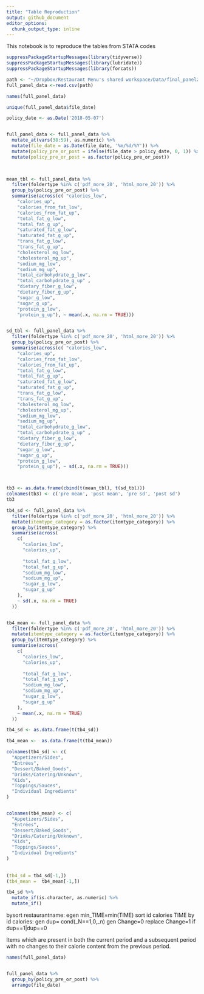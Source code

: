 ```yaml
---
title: "Table Reproduction"
output: github_document
editor_options: 
  chunk_output_type: inline
---
```


This notebook is to reproduce the tables from STATA codes

```r
suppressPackageStartupMessages(library(tidyverse))
suppressPackageStartupMessages(library(lubridate))
suppressPackageStartupMessages(library(forcats))
```

```r
path <- "~/Dropbox/Restaurant Menu's shared workspace/Data/final_panel202210.csv"
full_panel_data <-read.csv(path)

names(full_panel_data)

unique(full_panel_data$file_date)

```

```r
policy_date <- as.Date('2018-05-07')


full_panel_data <- full_panel_data %>%  
  mutate_at(vars(38:59), as.numeric) %>% 
  mutate(file_date = as.Date(file_date, '%m/%d/%Y')) %>% 
  mutate(policy_pre_or_post = ifelse(file_date > policy_date, 0, 1)) %>% 
  mutate(policy_pre_or_post = as.factor(policy_pre_or_post)) 

  

mean_tbl <- full_panel_data %>% 
  filter(foldertype %in% c('pdf_more_20', 'html_more_20')) %>%  
  group_by(policy_pre_or_post) %>% 
  summarise(across(c( "calories_low",
    "calories_up",
    "calories_from_fat_low",
    "calories_from_fat_up",
    "total_fat_g_low",
    "total_fat_g_up",
    "saturated_fat_g_low",
    "saturated_fat_g_up",
    "trans_fat_g_low",
    "trans_fat_g_up",
    "cholesterol_mg_low",
    "cholesterol_mg_up",
    "sodium_mg_low",
    "sodium_mg_up",
    "total_carbohydrate_g_low",
    "total_carbohydrate_g_up" ,
    "dietary_fiber_g_low",
    "dietary_fiber_g_up",
    "sugar_g_low",
    "sugar_g_up",
    "protein_g_low",
    "protein_g_up"), ~ mean(.x, na.rm = TRUE)))


sd_tbl <- full_panel_data %>% 
  filter(foldertype %in% c('pdf_more_20', 'html_more_20')) %>%  
  group_by(policy_pre_or_post) %>% 
  summarise(across(c( "calories_low",
    "calories_up",
    "calories_from_fat_low",
    "calories_from_fat_up",
    "total_fat_g_low",
    "total_fat_g_up",
    "saturated_fat_g_low",
    "saturated_fat_g_up",
    "trans_fat_g_low",
    "trans_fat_g_up",
    "cholesterol_mg_low",
    "cholesterol_mg_up",
    "sodium_mg_low",
    "sodium_mg_up",
    "total_carbohydrate_g_low",
    "total_carbohydrate_g_up" ,
    "dietary_fiber_g_low",
    "dietary_fiber_g_up",
    "sugar_g_low",
    "sugar_g_up",
    "protein_g_low",
    "protein_g_up"), ~ sd(.x, na.rm = TRUE)))



tb3 <- as.data.frame(cbind(t(mean_tbl), t(sd_tbl)))
colnames(tb3) <- c('pre mean', 'post mean', 'pre sd', 'post sd')
tb3
```

```r
tb4_sd <- full_panel_data %>%
  filter(foldertype %in% c('pdf_more_20', 'html_more_20')) %>%
  mutate(itemtype_category = as.factor(itemtype_category)) %>%
  group_by(itemtype_category) %>%
  summarise(across(
    c(
      "calories_low",
      "calories_up",
      
      "total_fat_g_low",
      "total_fat_g_up",
      "sodium_mg_low",
      "sodium_mg_up",
      "sugar_g_low",
      "sugar_g_up"
    ),
    ~ sd(.x, na.rm = TRUE)
  ))


tb4_mean <- full_panel_data %>%
  filter(foldertype %in% c('pdf_more_20', 'html_more_20')) %>%
  mutate(itemtype_category = as.factor(itemtype_category)) %>%
  group_by(itemtype_category) %>%
  summarise(across(
    c(
      "calories_low",
      "calories_up",
      
      "total_fat_g_low",
      "total_fat_g_up",
      "sodium_mg_low",
      "sodium_mg_up",
      "sugar_g_low",
      "sugar_g_up"
    ),
    ~ mean(.x, na.rm = TRUE)
  ))

tb4_sd <- as.data.frame(t(tb4_sd))

tb4_mean <-  as.data.frame(t(tb4_mean))

colnames(tb4_sd) <- c(
  "Appetizers/Sides",
  "Entrées",
  "Dessert/Baked_Goods",
  "Drinks/Catering/Unknown",
  "Kids",
  "Toppings/Sauces",
  "Individual Ingredients"
)


colnames(tb4_mean) <- c(
  "Appetizers/Sides",
  "Entrées",
  "Dessert/Baked_Goods",
  "Drinks/Catering/Unknown",
  "Kids",
  "Toppings/Sauces",
  "Individual Ingredients"
)
  
  
(tb4_sd = tb4_sd[-1,])
(tb4_mean =  tb4_mean[-1,])

tb4_sd %>% 
  mutate_if(is.character, as.numeric) %>% 
  mutate_if()
```

bysort restaurantname: egen min_TIME=min(TIME)
sort id calories TIME 
by id calories: gen dup= cond(_N==1,0,_n)
gen Change=0
replace Change=1 if dup==1|dup==0

Items which are present in both the current period and a subsequent period with no changes to their calorie content from the previous period.
```r
names(full_panel_data)


full_panel_data %>% 
  group_by(policy_pre_or_post) %>% 
  arrange(file_date)
```













